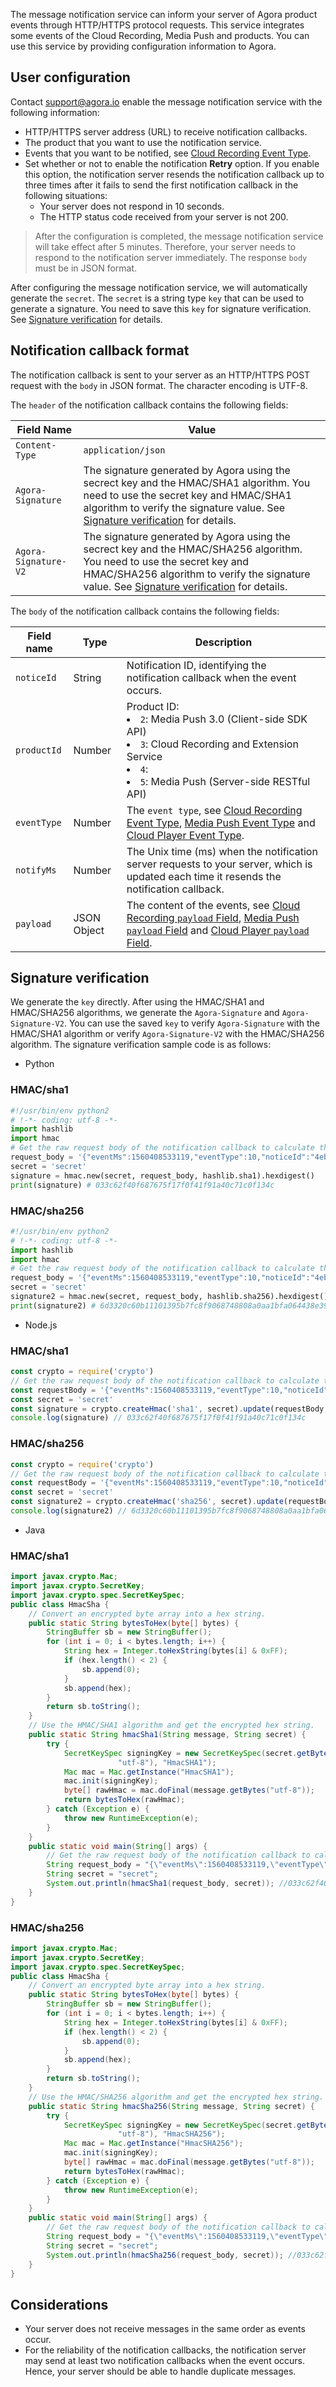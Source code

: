 The message notification service can inform your server of Agora product events through HTTP/HTTPS protocol requests. This service integrates some events of the Cloud Recording, Media Push and <Vg k="MPULL" /> products. You can use this service by providing configuration information to Agora.

## User configuration

Contact support@agora.io enable the message notification service with the following information:

- HTTP/HTTPS server address (URL) to receive notification callbacks.
- The product that you want to use the notification service.
- Events that you want to be notified, see [Cloud Recording Event Type](/cloud-recording/reference/rest-api-overview#a-nameeventacallback-events).
- Set whether or not to enable the notification **Retry** option. If you enable this option, the notification server resends the notification callback up to three times after it fails to send the first notification callback in the following situations:
  - Your server does not respond in 10 seconds.
  - The HTTP status code received from your server is not 200.

> After the configuration is completed, the message notification service will take effect after 5 minutes. Therefore, your server needs to respond to the notification server immediately. The response `body` must be in JSON format.

After configuring the message notification service, we will automatically generate the `secret`. The `secret` is a string type `key` that can be used to generate a signature. You need to save this `key` for signature verification. See [Signature verification](#signature) for details.

## Notification callback format

The notification callback is sent to your server as an HTTP/HTTPS POST request with the `body` in JSON format. The character encoding is UTF-8.

The `header` of the notification callback contains the following fields:

| Field Name        | Value              |
| ----------------- | ------------------ |
| `Content-Type`    | `application/json` |
| `Agora-Signature` | The signature generated by Agora using the secrect key and the HMAC/SHA1 algorithm. You need to use the secret key and HMAC/SHA1 algorithm to verify the signature value. See [Signature verification](#signature) for details.    |
| `Agora-Signature-V2` | The signature generated by Agora using the secrect key and the HMAC/SHA256 algorithm. You need to use the secret key and HMAC/SHA256 algorithm to verify the signature value. See [Signature verification](#signature) for details.           |

The `body` of the notification callback contains the following fields:

| Field name  | Type        | Description                                                  |
| ----------- | ----------- | ------------------------------------------------------------ |
| `noticeId`  | String      | Notification ID, identifying the notification callback when the event occurs. |
| `productId` | Number      | Product ID: <li>`2`: Media Push 3.0 (Client-side SDK API)</li><li>`3`: Cloud Recording and Extension Service</li><li>`4`: <Vg k="MPULL" /></li><li>`5`: Media Push (Server-side RESTful API)</li> |
| `eventType` | Number      | The `event type`, see [Cloud Recording Event Type](/cloud-recording/reference/rest-api-overview#a-nameeventacallback-events), [Media Push Event Type](/media-push/reference/ncs-events#events-for-the-media-push) and [Cloud Player Event Type](/media-pull/reference/ncs-events). |
| `notifyMs`  | Number      | The Unix time (ms) when the notification server requests to your server, which is updated each time it resends the notification callback. |
| `payload`   | JSON Object | The content of the events, see [Cloud Recording `payload` Field](/cloud-recording/reference/rest-api-overview#a-namepayloadafields-in-payload), [Media Push `payload` Field](/media-push/reference/ncs-events#events-for-the-media-push) and [Cloud Player `payload` Field](/media-pull/reference/ncs-events). |

<a name="signature"></a>
## Signature verification

We generate the `key` directly. After using the HMAC/SHA1 and HMAC/SHA256 algorithms, we generate the `Agora-Signature` and `Agora-Signature-V2`. You can use the saved `key` to verify `Agora-Signature` with the HMAC/SHA1 algorithm or verify `Agora-Signature-V2` with the HMAC/SHA256 algorithm.
The signature verification sample code is as follows:

- Python

### HMAC/sha1

```python
#!/usr/bin/env python2
# !-*- coding: utf-8 -*-
import hashlib
import hmac
# Get the raw request body of the notification callback to calculate the signature. request_body in the following code is a binary byte array before deserialization and not a dictionary after deserialization.
request_body = '{"eventMs":1560408533119,"eventType":10,"noticeId":"4eb720f0-8da7-11e9-a43e-53f411c2761f","notifyMs":1560408533119,"payload":{"a":"1","b":2},"productId":1}'
secret = 'secret'
signature = hmac.new(secret, request_body, hashlib.sha1).hexdigest()
print(signature) # 033c62f40f687675f17f0f41f91a40c71c0f134c
```


### HMAC/sha256

```python
#!/usr/bin/env python2
# !-*- coding: utf-8 -*-
import hashlib
import hmac
# Get the raw request body of the notification callback to calculate the signature. request_body in the following code is a binary byte array before deserialization and not a dictionary after deserialization.
request_body = '{"eventMs":1560408533119,"eventType":10,"noticeId":"4eb720f0-8da7-11e9-a43e-53f411c2761f","notifyMs":1560408533119,"payload":{"a":"1","b":2},"productId":1}'
secret = 'secret'
signature2 = hmac.new(secret, request_body, hashlib.sha256).hexdigest()
print(signature2) # 6d3320c60b11101395b7fc8f9068748808a0aa1bfa064438e39d1bc2c7d74d99
```

- Node.js

### HMAC/sha1

```javascript
const crypto = require('crypto')
// Get the raw request body of the notification callback to calculate the signature. requestBody in the following code is a binary byte array before deserialization, not an object after deserialization.
const requestBody = '{"eventMs":1560408533119,"eventType":10,"noticeId":"4eb720f0-8da7-11e9-a43e-53f411c2761f","notifyMs":1560408533119,"payload":{"a":"1","b":2},"productId":1}'
const secret = 'secret'
const signature = crypto.createHmac('sha1', secret).update(requestBody, 'utf8').digest('hex')
console.log(signature) // 033c62f40f687675f17f0f41f91a40c71c0f134c
```

### HMAC/sha256

```javascript
const crypto = require('crypto')
// Get the raw request body of the notification callback to calculate the signature. requestBody in the following code is a binary byte array before deserialization, not an object after deserialization.
const requestBody = '{"eventMs":1560408533119,"eventType":10,"noticeId":"4eb720f0-8da7-11e9-a43e-53f411c2761f","notifyMs":1560408533119,"payload":{"a":"1","b":2},"productId":1}'
const secret = 'secret'
const signature2 = crypto.createHmac('sha256', secret).update(requestBody, 'utf8').digest('hex')
console.log(signature2) // 6d3320c60b11101395b7fc8f9068748808a0aa1bfa064438e39d1bc2c7d74d99
```

* Java

### HMAC/sha1

```java
import javax.crypto.Mac;
import javax.crypto.SecretKey;
import javax.crypto.spec.SecretKeySpec;
public class HmacSha {
    // Convert an encrypted byte array into a hex string.
    public static String bytesToHex(byte[] bytes) {
        StringBuffer sb = new StringBuffer();
        for (int i = 0; i < bytes.length; i++) {
            String hex = Integer.toHexString(bytes[i] & 0xFF);
            if (hex.length() < 2) {
                sb.append(0);
            }
            sb.append(hex);
        }
        return sb.toString();
    }
    // Use the HMAC/SHA1 algorithm and get the encrypted hex string.
    public static String hmacSha1(String message, String secret) {
        try {
            SecretKeySpec signingKey = new SecretKeySpec(secret.getBytes(
                        "utf-8"), "HmacSHA1");
            Mac mac = Mac.getInstance("HmacSHA1");
            mac.init(signingKey);
            byte[] rawHmac = mac.doFinal(message.getBytes("utf-8"));
            return bytesToHex(rawHmac);
        } catch (Exception e) {
            throw new RuntimeException(e);
        }
    }
    public static void main(String[] args) {
        // Get the raw request body of the notification callback to calculate the signature. request_body in the following code is a binary byte array before deserialization and not an object after deserialization.
        String request_body = "{\"eventMs\":1560408533119,\"eventType\":10,\"noticeId\":\"4eb720f0-8da7-11e9-a43e-53f411c2761f\",\"notifyMs\":1560408533119,\"payload\":{\"a\":\"1\",\"b\":2},\"productId\":1}";
        String secret = "secret";
        System.out.println(hmacSha1(request_body, secret)); //033c62f40f687675f17f0f41f91a40c71c0f134c
    }
}
```

### HMAC/sha256

```java
import javax.crypto.Mac;
import javax.crypto.SecretKey;
import javax.crypto.spec.SecretKeySpec;
public class HmacSha {
    // Convert an encrypted byte array into a hex string.
    public static String bytesToHex(byte[] bytes) {
        StringBuffer sb = new StringBuffer();
        for (int i = 0; i < bytes.length; i++) {
            String hex = Integer.toHexString(bytes[i] & 0xFF);
            if (hex.length() < 2) {
                sb.append(0);
            }
            sb.append(hex);
        }
        return sb.toString();
    }
    // Use the HMAC/SHA256 algorithm and get the encrypted hex string.
    public static String hmacSha256(String message, String secret) {
        try {
            SecretKeySpec signingKey = new SecretKeySpec(secret.getBytes(
                        "utf-8"), "HmacSHA256");
            Mac mac = Mac.getInstance("HmacSHA256");
            mac.init(signingKey);
            byte[] rawHmac = mac.doFinal(message.getBytes("utf-8"));
            return bytesToHex(rawHmac);
        } catch (Exception e) {
            throw new RuntimeException(e);
        }
    }
    public static void main(String[] args) {
        // Get the raw request body of the notification callback to calculate the signature. request_body in the following code is a binary byte array before deserialization and not an object after deserialization.
        String request_body = "{\"eventMs\":1560408533119,\"eventType\":10,\"noticeId\":\"4eb720f0-8da7-11e9-a43e-53f411c2761f\",\"notifyMs\":1560408533119,\"payload\":{\"a\":\"1\",\"b\":2},\"productId\":1}";
        String secret = "secret";
        System.out.println(hmacSha256(request_body, secret)); //033c62f40f687675f17f0f41f91a40c71c0f134c
    }
}
```


## Considerations

- Your server does not receive messages in the same order as events occur.
- For the reliability of the notification callbacks, the notification server may send at least two notification callbacks when the event occurs. Hence, your server should be able to handle duplicate messages.